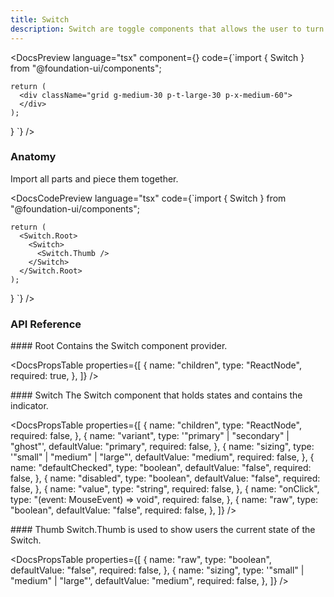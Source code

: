 ```yaml
---
title: Switch
description: Switch are toggle components that allows the user to turn a setting on or off.
---
```


<DocsSection>

<DocsPreview
  language="tsx"
  component={<SwitchTemplate />}
  code={`import { Switch } from "@foundation-ui/components";

    return (
      <div className="grid g-medium-30 p-t-large-30 p-x-medium-60">
      </div>
    );
}
`}
/>

</DocsSection>

<DocsSection>

### Anatomy

<DocsTextBlock className="m-b-medium-60">
  Import all parts and piece them together.
</DocsTextBlock>

<DocsCodePreview
  language="tsx"
  code={`import { Switch } from "@foundation-ui/components";

    return (
      <Switch.Root>
        <Switch>
          <Switch.Thumb />
        </Switch>
      </Switch.Root>
    );
}
`} />

</DocsSection>

### API Reference

<DocsSection className="m-y-large-10">
#### Root

<DocsTextBlock className="m-b-medium-60">
  Contains the Switch component provider.
</DocsTextBlock>

<DocsPropsTable
  properties={[
    {
      name: "children",
      type: "ReactNode",
      required: true,
    },
  ]}
/>
</DocsSection>

<DocsSection className="m-y-large-10">
#### Switch

<DocsTextBlock className="m-b-medium-60">
  The Switch component that holds states and contains the indicator.
</DocsTextBlock>

<DocsPropsTable
  properties={[
    {
      name: "children",
      type: "ReactNode",
      required: false,
    },
    {
      name: "variant",
      type: '"primary" | "secondary" | "ghost"',
      defaultValue: "primary",
      required: false,
    },
    {
      name: "sizing",
      type: '"small" | "medium" | "large"',
      defaultValue: "medium",
      required: false,
    },
    {
      name: "defaultChecked",
      type: "boolean",
      defaultValue: "false",
      required: false,
    },
    {
      name: "disabled",
      type: "boolean",
      defaultValue: "false",
      required: false,
    },
    {
      name: "value",
      type: "string",
      required: false,
    },
    {
      name: "onClick",
      type: "(event: MouseEvent<HTMLButtonElement>) => void",
      required: false,
    },
    {
      name: "raw",
      type: "boolean",
      defaultValue: "false",
      required: false,
    },
  ]}
/>
</DocsSection>

<DocsSection className="m-y-large-10">
#### Thumb

<DocsTextBlock className="m-b-medium-60">
  Switch.Thumb is used to show users the current state of the Switch.
</DocsTextBlock>

<DocsPropsTable
  properties={[
    {
      name: "raw",
      type: "boolean",
      defaultValue: "false",
      required: false,
    },
    {
      name: "sizing",
      type: '"small" | "medium" | "large"',
      defaultValue: "medium",
      required: false,
    },
  ]}
/>

</DocsSection>

<DocsFooter prev="/docs/components/scrollarea" next="/docs/components/table" />

